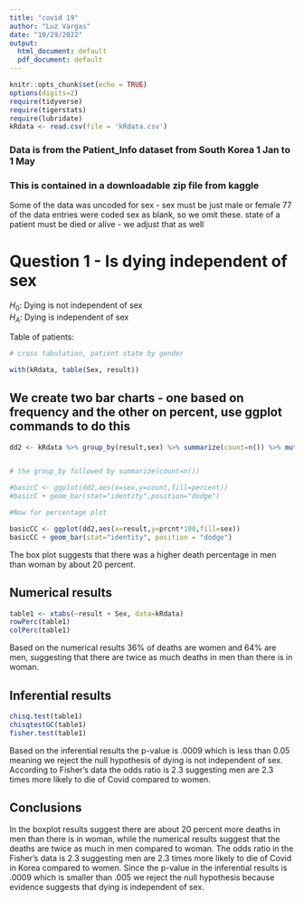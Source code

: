 ```yaml
---
title: "covid 19"
author: "Luz Vargas"
date: "10/29/2022"
output:
  html_document: default
  pdf_document: default
---
```


```r
knitr::opts_chunk$set(echo = TRUE)
options(digits=2)
require(tidyverse)
require(tigerstats)
require(lubridate)
kRdata <- read.csv(file = 'kRdata.csv')
```
### Data is from the Patient_Info dataset from South Korea 1 Jan to 1 May 
### This is contained in a downloadable zip file from kaggle

Some of the data was uncoded for sex - sex must be just male or female
77 of the data entries were coded sex  as blank, so we omit these.
state of a patient must be died or alive - we adjust that as well   
  
# Question 1 - Is dying independent of sex

$H_0$: Dying is not independent of sex  
$H_A$: Dying is independent of sex  


Table of patients:
```r

# cross tabulation, patient state by gender

with(kRdata, table(Sex, result))

```

## We create two bar charts - one based on frequency and the other on percent, use ggplot commands to do this

```r
dd2 <- kRdata %>% group_by(result,sex) %>% summarize(count=n()) %>% mutate(prcnt=count/sum(count))


# the group_by followed by summarize(count=n())

#basicC <- ggplot(dd2,aes(x=sex,y=count,fill=percent))
#basicC + geom_bar(stat="identity",position="dodge")

#Now for percentage plot

basicCC <- ggplot(dd2,aes(x=result,y=prcnt*100,fill=sex)) 
basicCC + geom_bar(stat="identity", position = "dodge")
```

  
The box plot suggests that there was a higher death percentage in men than woman by about 20 percent.




  
## Numerical results

```r
table1 <- xtabs(~result + Sex, data=kRdata)
rowPerc(table1)
colPerc(table1)
```

Based on the numerical results 36% of deaths are women and 64% are men, suggesting that there are twice as much deaths in men than there is in woman.


## Inferential results 

```r
chisq.test(table1)
chisqtestGC(table1)
fisher.test(table1)
```

Based on the inferential results the p-value is .0009 which is less than 0.05 meaning we reject the null hypothesis of dying is not independent of sex. 
According to Fisher's data the odds ratio is 2.3 suggesting men are 2.3 times more likely to die of Covid compared to women.



## Conclusions

In the boxplot results suggest there are about 20 percent more deaths in men than there is in woman, while the numerical results suggest that the deaths are twice as much in men compared to woman. The odds ratio in the Fisher's data is 2.3 suggesting men are 2.3 times more likely to die of Covid in Korea compared to women. Since the p-value in the inferential results is .0009 which is smaller than .005 we reject the null hypothesis because evidence suggests that dying is independent of sex.


